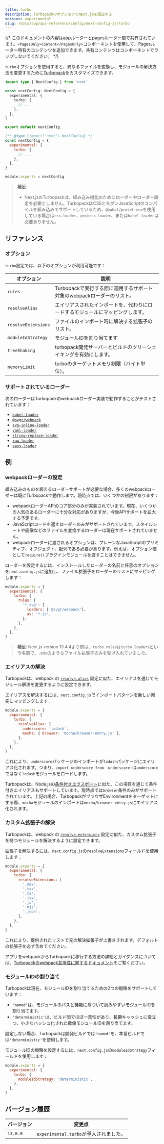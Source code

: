 ```yaml
---
title: turbo
description: TurbopackのオプションでNext.jsを設定する
version: experimental
slug: /docs/app/api-reference/config/next-config-js/turbo
---
```


{/* このドキュメントの内容はappルーターとpagesルーター間で共有されています。`<PagesOnly>Content</PagesOnly>`コンポーネントを使用して、Pagesルーター特有のコンテンツを追加できます。共有コンテンツはコンポーネントでラップしないでください。 */}

`turbo`オプションを使用すると、異なるファイルを変換し、モジュールの解決方法を変更するために[Turbopack](/docs/app/api-reference/turbopack)をカスタマイズできます。

```ts filename="next.config.ts" switcher
import type { NextConfig } from 'next'

const nextConfig: NextConfig = {
  experimental: {
    turbo: {
      // ...
    },
  },
}

export default nextConfig
```

```js filename="next.config.js" switcher
/** @type {import('next').NextConfig} */
const nextConfig = {
  experimental: {
    turbo: {
      // ...
    },
  },
}

module.exports = nextConfig
```

> **補足**:
>
> - Next.jsのTurbopackは、組み込み機能のためにローダーやローダー設定を必要としません。TurbopackはCSSとモダンJavaScriptのコンパイルを組み込みでサポートしているため、`@babel/preset-env`を使用している場合は`css-loader`、`postcss-loader`、または`babel-loader`は必要ありません。

## リファレンス

### オプション

`turbo`設定では、以下のオプションが利用可能です：

| オプション           | 説明                                                      |
| ------------------- | --------------------------------------------------------- |
| `rules`             | Turbopackで実行する際に適用するサポート対象のwebpackローダーのリスト。 |
| `resolveAlias`      | エイリアスされたインポートを、代わりにロードするモジュールにマッピングします。 |
| `resolveExtensions` | ファイルのインポート時に解決する拡張子のリスト。          |
| `moduleIdStrategy`  | モジュールIDを割り当てます                               |
| `treeShaking`       | turbopack開発サーバーとビルドのツリーシェイキングを有効にします。 |
| `memoryLimit`       | turboのターゲットメモリ制限（バイト単位）。               |

### サポートされているローダー

次のローダーはTurbopackのwebpackローダー実装で動作することがテストされています：

- [`babel-loader`](https://www.npmjs.com/package/babel-loader)
- [`@svgr/webpack`](https://www.npmjs.com/package/@svgr/webpack)
- [`svg-inline-loader`](https://www.npmjs.com/package/svg-inline-loader)
- [`yaml-loader`](https://www.npmjs.com/package/yaml-loader)
- [`string-replace-loader`](https://www.npmjs.com/package/string-replace-loader)
- [`raw-loader`](https://www.npmjs.com/package/raw-loader)
- [`sass-loader`](https://www.npmjs.com/package/sass-loader)

## 例

### webpackローダーの設定

組み込みのものを超えるローダーサポートが必要な場合、多くのwebpackローダーは既にTurbopackで動作します。現時点では、いくつかの制限があります：

- webpackローダーAPIのコア部分のみが実装されています。現在、いくつかの人気のあるローダーに十分な対応がありますが、今後APIサポートを拡大する予定です。
- JavaScriptコードを返すローダーのみがサポートされています。スタイルシートや画像などのファイルを変換するローダーは現在サポートされていません。
- webpackローダーに渡されるオプションは、プレーンなJavaScriptのプリミティブ、オブジェクト、配列である必要があります。例えば、オプション値として`require()`プラグインモジュールを渡すことはできません。

ローダーを設定するには、インストールしたローダーの名前と任意のオプションを`next.config.js`に追加し、ファイル拡張子をローダーのリストにマッピングします：

```js filename="next.config.js"
module.exports = {
  experimental: {
    turbo: {
      rules: {
        '*.svg': {
          loaders: ['@svgr/webpack'],
          as: '*.js',
        },
      },
    },
  },
}
```

> **補足**: Next.js version 13.4.4より前は、`turbo.rules`は`turbo.loaders`という名前で、`.mdx`のようなファイル拡張子のみを受け入れていました。

### エイリアスの解決

Turbopackは、webpack の [`resolve.alias`](https://webpack.js.org/configuration/resolve/#resolvealias) 設定に似た、エイリアスを通じてモジュール解決を変更するように設定できます。

エイリアスを解決するには、`next.config.js`でインポートパターンを新しい宛先にマッピングします：

```js filename="next.config.js"
module.exports = {
  experimental: {
    turbo: {
      resolveAlias: {
        underscore: 'lodash',
        mocha: { browser: 'mocha/browser-entry.js' },
      },
    },
  },
}
```

これにより、`underscore`パッケージのインポートが`lodash`パッケージにエイリアス化されます。つまり、`import underscore from 'underscore'`は`underscore`ではなく`lodash`モジュールをロードします。

Turbopackは、Node.jsの[条件付きエクスポート](https://nodejs.org/docs/latest-v18.x/api/packages.html#conditional-exports)に似た、この項目を通じて条件付きエイリアスもサポートしています。現時点では`browser`条件のみがサポートされています。上記の場合、TurbopackがブラウザEnvironmentをターゲットにする際、`mocha`モジュールのインポートは`mocha/browser-entry.js`にエイリアス化されます。

### カスタム拡張子の解決

Turbopackは、webpack の [`resolve.extensions`](https://webpack.js.org/configuration/resolve/#resolveextensions) 設定に似た、カスタム拡張子を持つモジュールを解決するように設定できます。

拡張子を解決するには、`next.config.js`の`resolveExtensions`フィールドを使用します：

```js filename="next.config.js"
module.exports = {
  experimental: {
    turbo: {
      resolveExtensions: [
        '.mdx',
        '.tsx',
        '.ts',
        '.jsx',
        '.js',
        '.mjs',
        '.json',
      ],
    },
  },
}
```

これにより、提供されたリストで元の解決拡張子が上書きされます。デフォルトの拡張子を必ず含めてください。

アプリをwebpackからTurbopackに移行する方法の詳細とガイダンスについては、[Turbopackのwebpack互換性に関するドキュメント](https://turbo.build/pack/docs/migrating-from-webpack)をご覧ください。

### モジュールIDの割り当て

Turbopackは現在、モジュールIDを割り当てるための2つの戦略をサポートしています：

- `'named'`は、モジュールのパスと機能に基づいて読みやすいモジュールIDを割り当てます。
- `'deterministic'`は、ビルド間でほぼ一貫性があり、長期キャッシュに役立つ、小さなハッシュ化された数値モジュールIDを割り当てます。

設定しない場合、Turbopackは開発ビルドでは`'named'`を、本番ビルドでは`'deterministic'`を使用します。

モジュールIDの戦略を設定するには、`next.config.js`の`moduleIdStrategy`フィールドを使用します：

```js filename="next.config.js"
module.exports = {
  experimental: {
    turbo: {
      moduleIdStrategy: 'deterministic',
    },
  },
}
```

## バージョン履歴

| バージョン | 変更点                          |
| -------- | -------------------------------- |
| `13.0.0` | `experimental.turbo`が導入されました。 |

